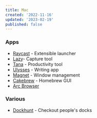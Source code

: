 ```yaml
---
title: Mac
created: '2022-11-16'
updated: '2023-02-19'
published: false
---
```


### Apps

- [Raycast](https://www.raycast.com/) - Extensible launcher
- [Lazy](https://lazy.so/)- Capture tool
- [Tana](https://tana.inc/) - Productivity tool
- [Ulysses](https://ulysses.app/) - Writing app
- [Magnet](https://magnet.crowdcafe.com/) - Window management
- [Cakebrew](https://github.com/brunophilipe/Cakebrew) - Homebrew GUI
- [Arc Browser](https://arc.net/)

### Various

- [Dockhunt](https://www.dockhunt.com/) - Checkout people's docks
